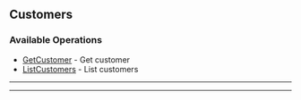 
## Customers

### Available Operations

* [GetCustomer](/resources/customers/get_customer) - Get customer
* [ListCustomers](/resources/customers/list_customers) - List customers

---
<GetCustomer />

---
<ListCustomers />
